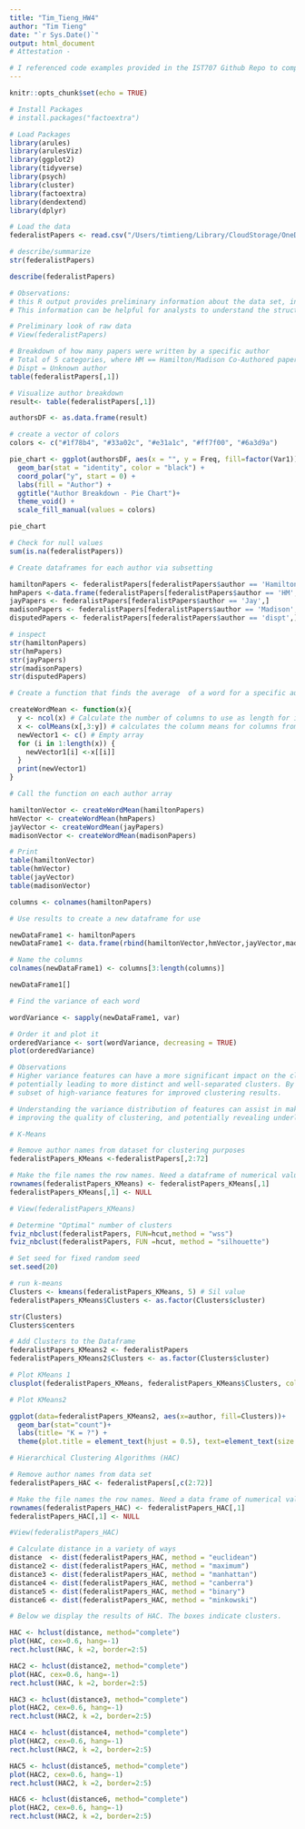 ```yaml
---
title: "Tim_Tieng_HW4"
author: "Tim Tieng"
date: "`r Sys.Date()`"
output: html_document
# Attestation - 

# I referenced code examples provided in the IST707 Github Repo to complete this assignment
---
```


```r
knitr::opts_chunk$set(echo = TRUE)
```

```r
# Install Packages
# install.packages("factoextra")

# Load Packages
library(arules)
library(arulesViz)
library(ggplot2)
library(tidyverse)
library(psych)
library(cluster)
library(factoextra)
library(dendextend)
library(dplyr)
```

```r
# Load the data
federalistPapers <- read.csv("/Users/timtieng/Library/CloudStorage/OneDrive-Personal/Desktop/Masters in Applied Data Science/IST-707 Machine Learning/Week 4/HW 4/fedPapers85.csv", na.strings = c(""))

# describe/summarize
str(federalistPapers)

describe(federalistPapers)

# Observations:
# this R output provides preliminary information about the data set, including its size, data types, and summary statistics for each word's frequency across the documents. 
# This information can be helpful for analysts to understand the structure and content of the dataset and to perform further data analysis and modeling tasks.
```

```r
# Preliminary look of raw data
# View(federalistPapers)

# Breakdown of how many papers were written by a specific author
# Total of 5 categories, where HM == Hamilton/Madison Co-Authored paper
# Dispt = Unknown author
table(federalistPapers[,1])
```

```r
# Visualize author breakdown
result<- table(federalistPapers[,1])

authorsDF <- as.data.frame(result)

# create a vector of colors
colors <- c("#1f78b4", "#33a02c", "#e31a1c", "#ff7f00", "#6a3d9a")

pie_chart <- ggplot(authorsDF, aes(x = "", y = Freq, fill=factor(Var1))) +
  geom_bar(stat = "identity", color = "black") +
  coord_polar("y", start = 0) +
  labs(fill = "Author") +
  ggtitle("Author Breakdown - Pie Chart")+
  theme_void() +
  scale_fill_manual(values = colors)

pie_chart
```


```r
# Check for null values
sum(is.na(federalistPapers))
```

```r
# Create dataframes for each author via subsetting

hamiltonPapers <- federalistPapers[federalistPapers$author == 'Hamilton',]
hmPapers <-data.frame(federalistPapers[federalistPapers$author == 'HM',])
jayPapers <- federalistPapers[federalistPapers$author == 'Jay',]
madisonPapers <- federalistPapers[federalistPapers$author == 'Madison',]
disputedPapers <- federalistPapers[federalistPapers$author == 'dispt',]

# inspect
str(hamiltonPapers)
str(hmPapers)
str(jayPapers)
str(madisonPapers)
str(disputedPapers)
```

```r
# Create a function that finds the average  of a word for a specific author

createWordMean <- function(x){
  y <- ncol(x) # Calculate the number of columns to use as length for iteration
  x <- colMeans(x[,3:y]) # calculates the column means for columns from the third column (3) to the last column for every row
  newVector1 <- c() # Empty array
  for (i in 1:length(x)) {
    newVector1[i] <-x[[i]]
  }
  print(newVector1)
}
```


```r
# Call the function on each author array

hamiltonVector <- createWordMean(hamiltonPapers)
hmVector <- createWordMean(hmPapers)
jayVector <- createWordMean(jayPapers)
madisonVector <- createWordMean(madisonPapers)

# Print
table(hamiltonVector)
table(hmVector)
table(jayVector)
table(madisonVector)
```

```r

columns <- colnames(hamiltonPapers)

# Use results to create a new dataframe for use

newDataFrame1 <- hamiltonPapers
newDataFrame1 <- data.frame(rbind(hamiltonVector,hmVector,jayVector,madisonVector))

# Name the columns 
colnames(newDataFrame1) <- columns[3:length(columns)]

newDataFrame1[]
```

```r
# Find the variance of each word

wordVariance <- sapply(newDataFrame1, var)

# Order it and plot it
orderedVariance <- sort(wordVariance, decreasing = TRUE)
plot(orderedVariance)

# Observations
# Higher variance features can have a more significant impact on the clustering process in K-means. They might contribute more to the calculation of cluster centroids, 
# potentially leading to more distinct and well-separated clusters. By analyzing the ordered variances, we can decide whether to include all features or select a 
# subset of high-variance features for improved clustering results.

# Understanding the variance distribution of features can assist in making informed decisions about feature selection, 
# improving the quality of clustering, and potentially revealing underlying structures in the data.
```

```r
# K-Means

# Remove author names from dataset for clustering purposes
federalistPapers_KMeans <-federalistPapers[,2:72]

# Make the file names the row names. Need a dataframe of numerical values for k-means
rownames(federalistPapers_KMeans) <- federalistPapers_KMeans[,1]
federalistPapers_KMeans[,1] <- NULL

# View(federalistPapers_KMeans)

# Determine "Optimal" number of clusters
fviz_nbclust(federalistPapers, FUN=hcut,method = "wss")
fviz_nbclust(federalistPapers, FUN =hcut, method = "silhouette")

# Set seed for fixed random seed
set.seed(20)

# run k-means
Clusters <- kmeans(federalistPapers_KMeans, 5) # Sil value
federalistPapers_KMeans$Clusters <- as.factor(Clusters$cluster)

str(Clusters)
Clusters$centers
```

```r
# Add Clusters to the Dataframe
federalistPapers_KMeans2 <- federalistPapers
federalistPapers_KMeans2$Clusters <- as.factor(Clusters$cluster)

# Plot KMeans 1
clusplot(federalistPapers_KMeans, federalistPapers_KMeans$Clusters, color= TRUE, shade=TRUE, labels=0, lines=0)

```

```r
# Plot KMeans2

ggplot(data=federalistPapers_KMeans2, aes(x=author, fill=Clusters))+
  geom_bar(stat="count")+
  labs(title= "K = ?") +
  theme(plot.title = element_text(hjust = 0.5), text=element_text(size = 15))
```

```r
# Hierarchical Clustering Algorithms (HAC)

# Remove author names from data set
federalistPapers_HAC <- federalistPapers[,c(2:72)]

# Make the file names the row names. Need a data frame of numerical values for HAC
rownames(federalistPapers_HAC) <- federalistPapers_HAC[,1]
federalistPapers_HAC[,1] <- NULL

#View(federalistPapers_HAC)

# Calculate distance in a variety of ways
distance  <- dist(federalistPapers_HAC, method = "euclidean")
distance2 <- dist(federalistPapers_HAC, method = "maximum")
distance3 <- dist(federalistPapers_HAC, method = "manhattan")
distance4 <- dist(federalistPapers_HAC, method = "canberra")
distance5 <- dist(federalistPapers_HAC, method = "binary")
distance6 <- dist(federalistPapers_HAC, method = "minkowski")
```

```r
# Below we display the results of HAC. The boxes indicate clusters.

HAC <- hclust(distance, method="complete")
plot(HAC, cex=0.6, hang=-1)
rect.hclust(HAC, k =2, border=2:5)

HAC2 <- hclust(distance2, method="complete")
plot(HAC, cex=0.6, hang=-1)
rect.hclust(HAC, k =2, border=2:5)

HAC3 <- hclust(distance3, method="complete")
plot(HAC2, cex=0.6, hang=-1)
rect.hclust(HAC2, k =2, border=2:5)

HAC4 <- hclust(distance4, method="complete")
plot(HAC2, cex=0.6, hang=-1)
rect.hclust(HAC2, k =2, border=2:5)

HAC5 <- hclust(distance5, method="complete")
plot(HAC2, cex=0.6, hang=-1)
rect.hclust(HAC2, k =2, border=2:5)

HAC6 <- hclust(distance6, method="complete")
plot(HAC2, cex=0.6, hang=-1)
rect.hclust(HAC2, k =2, border=2:5)

```

